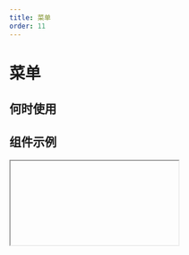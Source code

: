 ```yaml
---
title: 菜单
order: 11
---
```


# 菜单


## 何时使用

## 组件示例

<Iframe url="https://pre-yida-performance3.alibaba-inc.com/developer/menu-v2?isRenderNav=false" />

## 组件属性

| 参数                | 说明                                                         | 类型         | 默认值     |
| :------------------ | :----------------------------------------------------------- | :----------- | :--------- |
| onItemClick         | 点击菜单项触发的回调函数**签名**: Function(key: String, item: Object, event: Object) => void**参数**: *key*: {String} 点击的菜单项的 key 值 *item*: {Object} 点击的菜单项对象 *event*: {Object} 点击的事件对象 | Function     | () => {}   |
| defaultOpenKeys     | 初始打开的子菜单的 key 值                                    | String/Array | []         |
| onOpen              | 打开或关闭子菜单触发的回调函数**签名**: Function(key: String, extra: Object) => void**参数**: *key*: {String} 打开的所有子菜单的 key 值 *extra*: {Object} 额外参数 *extra.key*: {String} 当前操作子菜单的 key 值 *extra.open*: {Boolean} 是否是打开 | Function     | () => {}   |
| mode                | 子菜单打开的模式**可选值**: 'inline', 'popup'              | Enum         | 'inline'   |
| triggerType         | 子菜单打开的触发行为**可选值**: 'click', 'hover'           | Enum         | 'click'    |
| openMode            | 展开内连子菜单的模式，同时可以展开一个子菜单还是多个子菜单，该属性仅在 mode 为 inline 时生效**可选值**: 'single', 'multiple' | Enum         | 'multiple' |
| defaultSelectedKeys | 初始选中菜单项的 key 值                                      | String/Array | []         |
| onSelect            | 选中或取消选中菜单项触发的回调函数**签名**: Function(selectedKeys: Array, item: Object, extra: Object) => void**参数**: *selectedKeys*: {Array} 选中的所有菜单项的值 *item*: {Object} 选中或取消选中的菜单项 *extra*: {Object} 额外参数 *extra.select*: {Boolean} 是否是选中 *extra.key*: {Array} 菜单项的 key *extra.label*: {Object} 菜单项的文本 *extra.keyPath*: {Array} 菜单项 key 的路径 | Function     | () => {}   |
| selectMode          | 选中模式，单选还是多选，默认无值，不可选**可选值**: 'single', 'multiple' | Enum         | -          |
| direction           | 菜单第一层展示方向**可选值**: 'ver', 'hoz'                 | Enum         | 'ver'      |
| header              | 自定义菜单头部                                               | ReactNode    | -          |
| footer              | 自定义菜单尾部                                               | ReactNode    | -          |
| autoFocus           | 是否自动获得焦点  